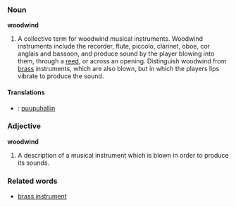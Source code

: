 ===Noun===
'''woodwind'''
#A collective term for woodwind  musical instruments. Woodwind instruments include the recorder, flute, piccolo, clarinet, oboe, cor anglais and bassoon, and produce sound by the player blowing into them, through a [[reed]], or across an opening. Distinguish woodwind from [[brass]] instruments, which are also blown, but in which the players lips vibrate to produce the sound.

====Translations====
*{{msg:fi}}: [[puupuhallin]]

===Adjective===
'''woodwind'''
#A description of a musical instrument which is blown in order to produce its sounds.

===Related words===
*[[brass instrument]]